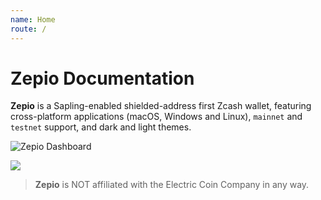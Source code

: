 ```yaml
---
name: Home
route: /
---
```



# Zepio Documentation

**Zepio** is a Sapling-enabled shielded-address first Zcash wallet, featuring cross-platform applications (macOS, Windows and Linux), `mainnet` and `testnet` support, and dark and light themes.

<Image
  src='https://raw.githubusercontent.com/andrerfneves/zepio-docs/develop/docz/assets/dashboard.png'
  title='Zepio Dashboard'
/>

<Image
  src='https://raw.githubusercontent.com/andrerfneves/zepio-docs/develop/docz/assets/both.png'
/>



> **Zepio** is NOT affiliated with the Electric Coin Company in any way.